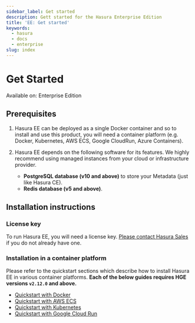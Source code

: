 ```yaml
---
sidebar_label: Get started
description: Gett started for the Hasura Enterprise Edition
title: 'EE: Get started'
keywords:
  - hasura
  - docs
  - enterprise
slug: index
---
```


# Get Started

<div className="badge badge--primary heading-badge">Available on: Enterprise Edition</div>

## Prerequisites

1. Hasura EE can be deployed as a single Docker container and so to install and use this product, you will need a
   container platform (e.g. Docker, Kubernetes, AWS ECS, Google CloudRun, Azure Containers).

2. Hasura EE depends on the following software for its features. We highly recommend using managed instances from your
   cloud or infrastructure provider.

   - **PostgreSQL database (v10 and above)** to store your Metadata (just like Hasura CE).
   - **Redis database (v5 and above)**.

## Installation instructions

### License key

To run Hasura EE, you will need a license key. [Please contact Hasura Sales](mailto:sales@hasura.io) if you do not
already have one.

### Installation in a container platform

Please refer to the quickstart sections which describe how to install Hasura EE in various container platforms. **Each
of the below guides requires HGE versions `v2.12.0` and above.**

- [Quickstart with Docker](/enterprise/getting-started/quickstart-docker.mdx)
- [Quickstart with AWS ECS](/enterprise/getting-started/quickstart-aws-ecs.mdx)
- [Quickstart with Kubernetes](/enterprise/getting-started/quickstart-kubernetes.mdx)
- [Quickstart with Google Cloud Run](/enterprise/getting-started/quickstart-google-cloud-run.mdx)

